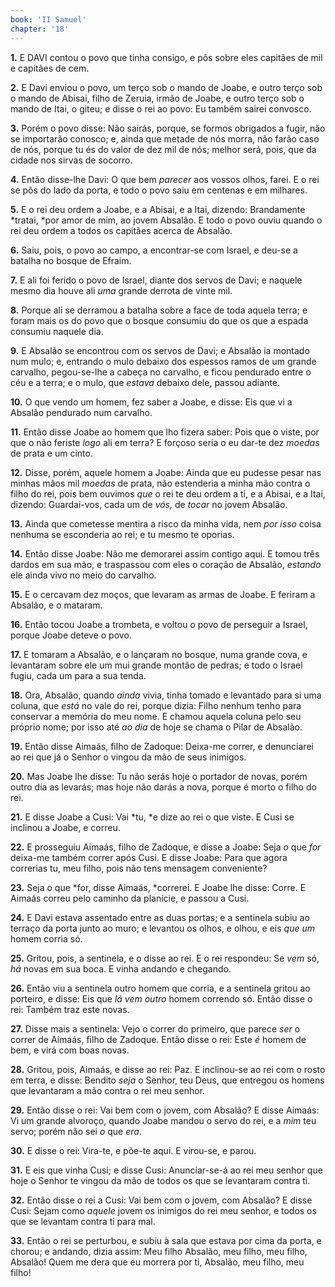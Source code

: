 ```yaml
---
book: 'II Samuel'
chapter: '18'
---
```


**1.** E DAVI contou o povo que tinha consigo, e pôs sobre eles capitães de mil e capitães de cem.

**2.** E Davi enviou o povo, um terço sob o mando de Joabe, e outro terço sob o mando de Abisai, filho de Zeruia, irmão de Joabe, e outro terço sob o mando de Itai, o giteu; e disse o rei ao povo: Eu também sairei convosco.

**3.** Porém o povo disse: Não sairás, porque, se formos obrigados a fugir, não se importarão conosco; e, ainda que metade de nós morra, não farão caso de nós, porque tu és do valor de dez mil de nós; melhor será, pois, que da cidade nos sirvas de socorro.

**4.** Então disse-lhe Davi: O que bem *parecer* aos vossos olhos, farei. E o rei se pôs do lado da porta, e todo o povo saiu em centenas e em milhares.

**5.** E o rei deu ordem a Joabe, e a Abisai, e a Itai, dizendo: Brandamente *tratai, *por amor de mim, ao jovem Absalão. E todo o povo ouviu quando o rei deu ordem a todos os capitães acerca de Absalão.

**6.** Saiu, pois, o povo ao campo, a encontrar-se com Israel, e deu-se a batalha no bosque de Efraim.

**7.** E ali foi ferido o povo de Israel, diante dos servos de Davi; e naquele mesmo dia houve ali *uma* grande derrota de vinte mil.

**8.** Porque ali se derramou a batalha sobre a face de toda aquela terra; e foram mais os do povo que o bosque consumiu do que os que a espada consumiu naquele dia.

**9.** E Absalão se encontrou com os servos de Davi; e Absalão ia montado num mulo; e, entrando o mulo debaixo dos espessos ramos de um grande carvalho, pegou-se-lhe a cabeça no carvalho, e ficou pendurado entre o céu e a terra; e o mulo, que *estava* debaixo dele, passou adiante.

**10.** O que vendo um homem, fez saber a Joabe, e disse: Eis que vi a Absalão pendurado num carvalho.

**11.** Então disse Joabe ao homem que lho fizera saber: Pois que o viste, por que o não feriste *logo* ali em terra? E forçoso seria o eu dar-te dez *moedas* de prata e um cinto.

**12.** Disse, porém, aquele homem a Joabe: Ainda que eu pudesse pesar nas minhas mãos mil *moedas* de prata, não estenderia a minha mão contra o filho do rei, pois bem ouvimos *que* o rei te deu ordem a ti, e a Abisai, e a Itai, dizendo: Guardai-vos, cada um de *vós,* de *tocar* no jovem Absalão.

**13.** Ainda que cometesse mentira a risco da minha vida, nem *por isso* coisa nenhuma se esconderia ao rei; e tu mesmo te oporias.

**14.** Então disse Joabe: Não me demorarei assim contigo aqui. E tomou três dardos em sua mão, e traspassou com eles o coração de Absalão, *estando* ele ainda vivo no meio do carvalho.

**15.** E o cercavam dez moços, que levaram as armas de Joabe. E feriram a Absalão, e o mataram.

**16.** Então tocou Joabe a trombeta, e voltou o povo de perseguir a Israel, porque Joabe deteve o povo.

**17.** E tomaram a Absalão, e o lançaram no bosque, numa grande cova, e levantaram sobre ele um mui grande montão de pedras; e todo o Israel fugiu, cada um para a sua tenda.

**18.** Ora, Absalão, quando *ainda* vivia, tinha tomado e levantado para si uma coluna, que *está* no vale do rei, porque dizia: Filho nenhum tenho para conservar a memória do meu nome. E chamou aquela coluna pelo seu próprio nome; por isso até *ao dia* de hoje se chama o Pilar de Absalão.

**19.** Então disse Aimaás, filho de Zadoque: Deixa-me correr, e denunciarei ao rei que já o Senhor o vingou da mão de seus inimigos.

**20.** Mas Joabe lhe disse: Tu não serás hoje o portador de novas, porém outro dia as levarás; mas hoje não darás a nova, porque é morto o filho do rei.

**21.** E disse Joabe a Cusi: Vai *tu, *e dize ao rei o que viste. E Cusi se inclinou a Joabe, e correu.

**22.** E prosseguiu Aimaás, filho de Zadoque, e disse a Joabe: Seja *o* que *for* deixa-me também correr após Cusi. E disse Joabe: Para que agora correrias tu, meu filho, pois não tens mensagem conveniente?

**23.** Seja o que *for, disse Aimaás, *correrei. E Joabe lhe disse: Corre. E Aimaás correu pelo caminho da planície, e passou a Cusi.

**24.** E Davi estava assentado entre as duas portas; e a sentinela subiu ao terraço da porta junto ao muro; e levantou os olhos, e olhou, e eis *que um* homem corria só.

**25.** Gritou, pois, a sentinela, e o disse ao rei. E o rei respondeu: Se *vem* só, *há* novas em sua boca. E vinha andando e chegando.

**26.** Então viu a sentinela outro homem que corria, e a sentinela gritou ao porteiro, e disse: Eis que *lá vem outro* homem correndo só. Então disse o rei: Também traz este novas.

**27.** Disse mais a sentinela: Vejo o correr do primeiro, que parece *ser* o correr de Aimaás, filho de Zadoque. Então disse o rei: Este *é* homem de bem, e virá com boas novas.

**28.** Gritou, pois, Aimaás, e disse ao rei: Paz. E inclinou-se ao rei com o rosto em terra, e disse: Bendito *seja* o Senhor, teu Deus, que entregou os homens que levantaram a mão contra o rei meu senhor.

**29.** Então disse o rei: Vai bem com o jovem, com Absalão? E disse Aimaás: Vi um grande alvoroço, quando Joabe mandou o servo do rei, e a *mim* teu servo; porém não sei *o* que *era*.

**30.** E disse o rei: Vira-te, e põe-te aqui. E virou-se, e parou.

**31.** E eis que vinha Cusi; e disse Cusi: Anunciar-se-á ao rei meu senhor que hoje o Senhor te vingou da mão de todos os que se levantaram contra ti.

**32.** Então disse o rei a Cusi: Vai bem com o jovem, com Absalão? E disse Cusi: Sejam como *aquele* jovem os inimigos do rei meu senhor, e todos os que se levantam contra ti para mal.

**33.** Então o rei se perturbou, e subiu à sala que estava por cima da porta, e chorou; e andando, dizia assim: Meu filho Absalão, meu filho, meu filho, Absalão! Quem me dera que eu morrera por ti, Absalão, meu filho, meu filho!